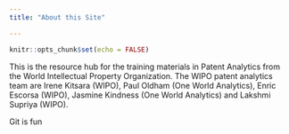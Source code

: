 ```yaml
---
title: "About this Site"

---
```


```r
knitr::opts_chunk$set(echo = FALSE)
```


This is the resource hub for the training materials in Patent Analytics from the World Intellectual Property Organization. The WIPO patent analytics team are Irene Kitsara (WIPO), Paul Oldham (One World Analytics), Enric Escorsa (WIPO), Jasmine Kindness (One World Analytics) and Lakshmi Supriya (WIPO).

Git is fun
